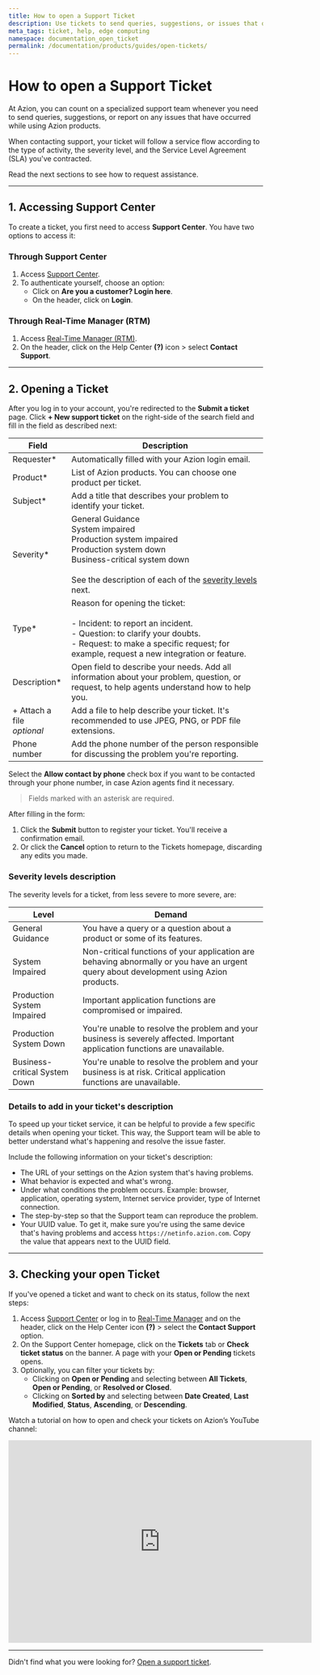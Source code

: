 ```yaml
---
title: How to open a Support Ticket
description: Use tickets to send queries, suggestions, or issues that occur while using Azion products.
meta_tags: ticket, help, edge computing
namespace: documentation_open_ticket
permalink: /documentation/products/guides/open-tickets/
---
```


# How to open a Support Ticket

At Azion, you can count on a specialized support team whenever you need to send queries, suggestions, or report on any issues that have occurred while using Azion products.

When contacting support, your ticket will follow a service flow according to the type of activity, the severity level, and the Service Level Agreement (SLA) you've contracted.

Read the next sections to see how to request assistance.

---

## 1. Accessing Support Center

To create a ticket, you first need to access **Support Center**. You have two options to access it:

### Through Support Center

1. Access [Support Center](https://tickets.azion.com/).
2. To authenticate yourself, choose an option:
   - Click on **Are you a customer? Login here**.
   - On the header, click on **Login**.
   
### Through Real-Time Manager (RTM)

1. Access [Real-Time Manager (RTM)](https://manager.azion.com/).
2. On the header, click on the Help Center **(?)** icon > select **Contact Support**.

---

## 2. Opening a Ticket

After you log in to your account, you're redirected to the **Submit a ticket** page. Click **+ New support ticket** on the right-side of the search field and fill in the field as described next:

| Field | Description |
|-------|-----------|
| Requester* | Automatically filled with your Azion login email. |
| Product* | List of Azion products. You can choose one product per ticket. |
| Subject* | Add a title that describes your problem to identify your ticket. |
| Severity* | General Guidance<br /> System impaired<br /> Production system impaired<br /> Production system down<br /> Business-critical system down<br /><br />See the description of each of the [severity levels](#severity-levels) next. |
| Type* | Reason for opening the ticket:<br /><br />- Incident: to report an incident. <br />- Question: to clarify your doubts. <br />- Request: to make a specific request; for example, request a new integration or feature. |
| Description* | Open field to describe your needs. Add all information about your problem, question, or request, to help agents understand how to help you. |
| + Attach a file<br /> *optional* | Add a file to help describe your ticket. It's recommended to use JPEG, PNG, or PDF file extensions. |
| Phone number | Add the phone number of the person responsible for discussing the problem you're reporting. |

Select the **Allow contact by phone** check box if you want to be contacted through your phone number, in case Azion agents find it necessary.

> Fields marked with an asterisk are required.

After filling in the form:

1. Click the **Submit** button to register your ticket. You'll receive a confirmation email.
2. Or click the **Cancel** option to return to the Tickets homepage, discarding any edits you made.

### Severity levels description 

The severity levels for a ticket, from less severe to more severe, are:

| Level | Demand |
|-------|---------|
| General Guidance | You have a query or a question about a product or some of its features. |
| System Impaired | Non-critical functions of your application are behaving abnormally or you have an urgent query about development using Azion products. |
| Production System Impaired | Important application functions are compromised or impaired. |
| Production System Down | You're unable to resolve the problem and your business is severely affected. Important application functions are unavailable. |
| Business-critical System Down | You're unable to resolve the problem and your business is at risk. Critical application functions are unavailable. |

### Details to add in your ticket's description 

To speed up your ticket service, it can be helpful to provide a few specific details when opening your ticket. This way, the Support team will be able to better understand what's happening and resolve the issue faster.

Include the following information on your ticket's description:

- The URL of your settings on the Azion system that's having problems.
- What behavior is expected and what's wrong.
- Under what conditions the problem occurs. Example: browser, application, operating system, Internet service provider, type of Internet connection.
- The step-by-step so that the Support team can reproduce the problem.
- Your UUID value. To get it, make sure you're using the same device that's having problems and access `https://netinfo.azion.com`. Copy the value that appears next to the UUID field.

---

## 3. Checking your open Ticket 

If you've opened a ticket and want to check on its status, follow the next steps:

1. Access [Support Center](https://tickets.azion.com/) or log in to [Real-Time Manager](https://manager.azion.com/) and on the header, click on the Help Center icon **(?)** > select the **Contact Support** option.
2. On the Support Center homepage, click on the **Tickets** tab or **Check ticket status** on the banner. A page with your **Open or Pending** tickets opens.
3. Optionally, you can filter your tickets by:
   - Clicking on **Open or Pending** and selecting between **All Tickets**, **Open or Pending**, or **Resolved or Closed**.
   - Clicking on **Sorted by** and selecting between **Date Created**, **Last Modified**, **Status**, **Ascending**, or **Descending**.

Watch a tutorial on how to open and check your tickets on Azion’s YouTube channel:

<iframe
   src="https://www.youtube.com/embed/DDeT-W7S89Y"
   loading="lazy"
   width="600"
   height="400"
   title="Opening a support ticket and checking on open tickets"
   frameborder="0"
   allow="accelerometer; autoplay; clipboard-write; encrypted-media; gyroscope; picture-in-picture; web-share"
   allowfullscreen></iframe>

---

Didn't find what you were looking for? [Open a support ticket](https://tickets.azion.com/).
